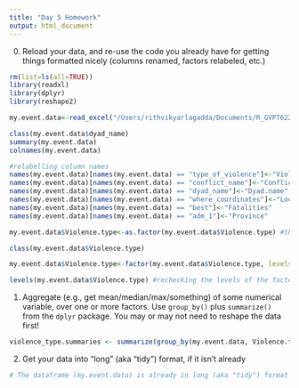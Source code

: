 ```yaml
---
title: "Day 5 Homework"
output: html_document
---
```


0. Reload your data, and re-use the code you already have for getting things formatted nicely (columns renamed, factors relabeled, etc.)

```r

rm(list=ls(all=TRUE))
library(readxl)
library(dplyr)
library(reshape2)

my.event.data<-read_excel("/Users/rithvikyarlagadda/Documents/R_GVPT622/PSYC798/my_R_homework/day3/event_data.xlsx")[,c("year","type_of_violence","conflict_name","dyad_name","where_coordinates", "country","best","adm_1")] #subsetting those columns from the main dataset that is required for my project

class(my.event.data$dyad_name)
summary(my.event.data)
colnames(my.event.data)

#relabelling column names 
names(my.event.data)[names(my.event.data) == "type_of_violence"]<-"Violence.type"
names(my.event.data)[names(my.event.data) == "conflict_name"]<-"Conflict.name"
names(my.event.data)[names(my.event.data) == "dyad_name"]<-"Dyad.name"
names(my.event.data)[names(my.event.data) == "where_coordinates"]<-"Location.coordinates"
names(my.event.data)[names(my.event.data) == "best"]<-"Fatalities"
names(my.event.data)[names(my.event.data) == "adm_1"]<-"Province"

my.event.data$Violence.type<-as.factor(my.event.data$Violence.type) #this should actually be a factor variable but it is numeric. So, we convert into a factor 

class(my.event.data$Violence.type)

my.event.data$Violence.type<-factor(my.event.data$Violence.type, levels = c(1,2,3), labels = c("state-based conflict", "non-state conflict", "one-sided violence")) #relabelling the names of the factor levels

levels(my.event.data$Violence.type) #rechecking the levels of the factor variable 

```

1. Aggregate (e.g., get mean/median/max/something) of some numerical variable, over one or more factors.  Use `group_by()` plus `summarize()` from the `dplyr` package. You may or may not need to reshape the data first!

```r
violence_type.summaries <- summarize(group_by(my.event.data, Violence.type), count.fatalities = sum(Fatalities, na.rm=TRUE), mean.fatalities = mean(Fatalities, na.rm = TRUE), median.fatalities = median(Fatalities, na.rm = TRUE), maximum.fatalities = max(Fatalities, na.rm = TRUE)) #summarizing the fatalities variable (numeric) based on 3 different levels of violence type (factor)

```

2. Get your data into "long" (aka "tidy") format, if it isn't already

```r

# The dataframe (my.event.data) is already in long (aka "tidy") format 

```







